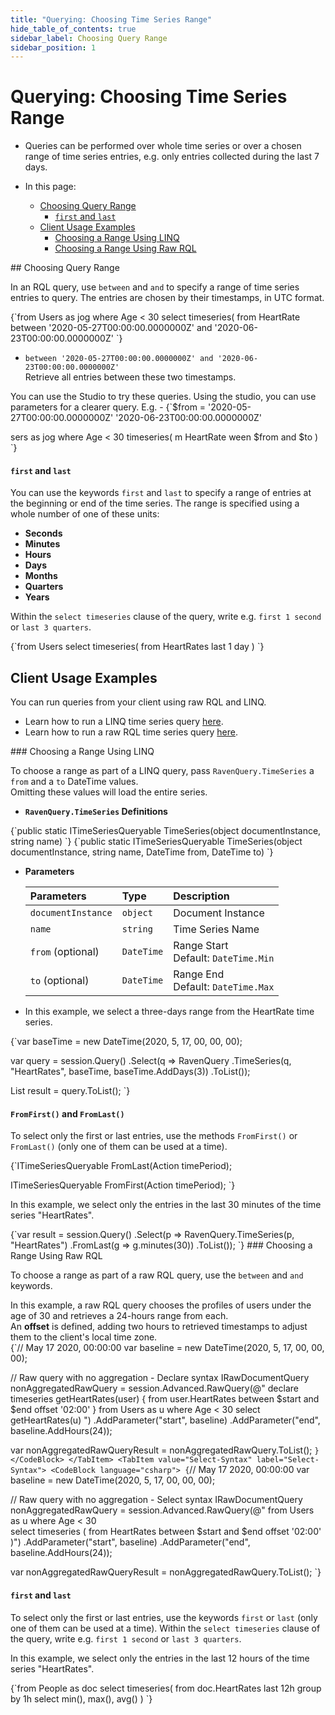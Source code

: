 ```yaml
---
title: "Querying: Choosing Time Series Range"
hide_table_of_contents: true
sidebar_label: Choosing Query Range
sidebar_position: 1
---
```



# Querying: Choosing Time Series Range
<Admonition type="note" title="">

* Queries can be performed over whole time series or over a chosen range 
  of time series entries, e.g. only entries collected during the last 7 days.  
    
* In this page:  
  * [Choosing Query Range](../../../document-extensions/timeseries/querying/choosing-query-range.mdx#choosing-query-range)
      * [`first` and `last`](../../../document-extensions/timeseries/querying/choosing-query-range.mdx#and-)
  * [Client Usage Examples](../../../document-extensions/timeseries/querying/choosing-query-range.mdx#client-usage-examples)
      * [Choosing a Range Using LINQ](../../../document-extensions/timeseries/querying/choosing-query-range.mdx#choosing-a-range-using-linq)
      * [Choosing a Range Using Raw RQL](../../../document-extensions/timeseries/querying/choosing-query-range.mdx#choosing-a-range-using-raw-rql)

</Admonition>
## Choosing Query Range

In an RQL query, use `between` and `and` to specify a range of time series 
entries to query. The entries are chosen by their timestamps, in UTC format.  

<TabItem value="sql" label="sql">
<CodeBlock language="sql">
{`from Users as jog where Age < 30
select timeseries(
   from HeartRate 
   between 
      '2020-05-27T00:00:00.0000000Z'
     and 
      '2020-06-23T00:00:00.0000000Z'
`}
</CodeBlock>
</TabItem>
  
  * `between '2020-05-27T00:00:00.0000000Z' and '2020-06-23T00:00:00.0000000Z'`  
    Retrieve all entries between these two timestamps.  
      
<Admonition type="info" title="">
      You can use the Studio to try these queries.  
      Using the studio, you can use parameters for a clearer query.  
      E.g. -  
<TabItem value="sql" label="sql">
<CodeBlock language="sql">
{`$from = '2020-05-27T00:00:00.0000000Z'
'2020-06-23T00:00:00.0000000Z'

sers as jog where Age < 30
 timeseries(
m HeartRate 
ween $from and $to
)
`}
</CodeBlock>
</TabItem>
</Admonition>

#### `first` and `last`

You can use the keywords `first` and `last` to specify a range of entries at the 
beginning or end of the time series. The range is specified using a whole 
number of one of these units:  

* **Seconds**  
* **Minutes**  
* **Hours**  
* **Days**  
* **Months**  
* **Quarters**  
* **Years**  

Within the `select timeseries` clause of the query, write e.g. `first 1 second` or 
`last 3 quarters`.

<TabItem value="sql" label="sql">
<CodeBlock language="sql">
{`from Users
select timeseries(
   from HeartRates 
   last 1 day
)
`}
</CodeBlock>
</TabItem>



## Client Usage Examples

<Admonition type="info" title="">
You can run queries from your client using raw RQL and LINQ.  

* Learn how to run a LINQ time series query [here](../../../document-extensions/timeseries/client-api/session/querying.mdx#time-series-linq-queries).  
* Learn how to run a raw RQL time series query [here](../../../document-extensions/timeseries/client-api/session/querying.mdx#client-raw-rql-queries).  

</Admonition>
### Choosing a Range Using LINQ

To choose a range as part of a LINQ query, pass `RavenQuery.TimeSeries` 
a `from` and a `to` DateTime values.  
Omitting these values will load the entire series.  

* **`RavenQuery.TimeSeries` Definitions**  
<TabItem value="RavenQuery-TimeSeries-Definition-Without-Range" label="RavenQuery-TimeSeries-Definition-Without-Range">
<CodeBlock language="csharp">
{`public static ITimeSeriesQueryable TimeSeries(object documentInstance,
    string name)
`}
</CodeBlock>
</TabItem>
<TabItem value="RavenQuery-TimeSeries-Definition-With-Range" label="RavenQuery-TimeSeries-Definition-With-Range">
<CodeBlock language="csharp">
{`public static ITimeSeriesQueryable TimeSeries(object documentInstance,
    string name, DateTime from, DateTime to)
`}
</CodeBlock>
</TabItem>
            

* **Parameters**  

    | Parameters | Type | Description |
    |:-------------|:-------------|:-------------|
    | `documentInstance` | `object` | Document Instance |
    | `name` | `string` | Time Series Name |
    | `from` (optional) | `DateTime` | Range Start <br/> Default: `DateTime.Min` |
    | `to` (optional) | `DateTime` | Range End <br/> Default: `DateTime.Max` |
  
* In this example, we select a three-days range from the HeartRate time series.
<TabItem value="ts_region_LINQ-3-Range-Selection" label="ts_region_LINQ-3-Range-Selection">
<CodeBlock language="csharp">
{`var baseTime = new DateTime(2020, 5, 17, 00, 00, 00);

var query = session.Query<User>()
    .Select(q => RavenQuery
        .TimeSeries(q, "HeartRates", baseTime, baseTime.AddDays(3))
        .ToList());

List<TimeSeriesRawResult> result = query.ToList();
`}
</CodeBlock>
</TabItem>

#### `FromFirst()` and `FromLast()`

To select only the first or last entries, use the methods `FromFirst()` or `FromLast()` 
(only one of them can be used at a time).  

<TabItem value="csharp" label="csharp">
<CodeBlock language="csharp">
{`ITimeSeriesQueryable FromLast(Action<ITimePeriodBuilder> timePeriod);

ITimeSeriesQueryable FromFirst(Action<ITimePeriodBuilder> timePeriod);
`}
</CodeBlock>
</TabItem>

In this example, we select only the entries in the last 30 minutes of the time series 
"HeartRates".  

<TabItem value="csharp" label="csharp">
<CodeBlock language="csharp">
{`var result = session.Query<Person>()
    .Select(p => 
    RavenQuery.TimeSeries(p, "HeartRates")
        .FromLast(g => g.minutes(30))
        .ToList());
`}
</CodeBlock>
</TabItem>
### Choosing a Range Using Raw RQL

To choose a range as part of a raw RQL query, use the `between` and `and` keywords.  

In this example, a raw RQL query chooses the profiles of users under the age of 30 and 
retrieves a 24-hours range from each.  
An **offset** is defined, adding two hours to retrieved timestamps to adjust them 
to the client's local time zone.  
<Tabs groupId='languageSyntax'>
<TabItem value="Declare-Syntax" label="Declare-Syntax">
<CodeBlock language="csharp">
{`// May 17 2020, 00:00:00
var baseline = new DateTime(2020, 5, 17, 00, 00, 00);

// Raw query with no aggregation - Declare syntax
IRawDocumentQuery<TimeSeriesRawResult> nonAggregatedRawQuery =
    session.Advanced.RawQuery<TimeSeriesRawResult>(@"
        declare timeseries getHeartRates(user) 
        {
            from user.HeartRates 
                between $start and $end
                offset '02:00'
        }
        from Users as u where Age < 30
        select getHeartRates(u)
        ")
    .AddParameter("start", baseline)
    .AddParameter("end", baseline.AddHours(24));

var nonAggregatedRawQueryResult = nonAggregatedRawQuery.ToList();
`}
</CodeBlock>
</TabItem>
<TabItem value="Select-Syntax" label="Select-Syntax">
<CodeBlock language="csharp">
{`// May 17 2020, 00:00:00
var baseline = new DateTime(2020, 5, 17, 00, 00, 00);

// Raw query with no aggregation - Select syntax
IRawDocumentQuery<TimeSeriesRawResult> nonAggregatedRawQuery =
    session.Advanced.RawQuery<TimeSeriesRawResult>(@"
        from Users as u where Age < 30                            
        select timeseries (
            from HeartRates 
                between $start and $end
                offset '02:00'
        )")
    .AddParameter("start", baseline)
    .AddParameter("end", baseline.AddHours(24));

var nonAggregatedRawQueryResult = nonAggregatedRawQuery.ToList();
`}
</CodeBlock>
</TabItem>
 </Tabs>

#### `first` and `last`

To select only the first or last entries, use the keywords `first` or `last` 
(only one of them can be used at a time). Within the `select timeseries` 
clause of the query, write e.g. `first 1 second` or `last 3 quarters`.  

In this example, we select only the entries in the last 12 hours of the time series 
"HeartRates".  

<TabItem value="sql" label="sql">
<CodeBlock language="sql">
{`from People as doc
select timeseries(
    from doc.HeartRates 
    last 12h
    group by 1h
    select min(), max(), avg()
)
`}
</CodeBlock>
</TabItem>



